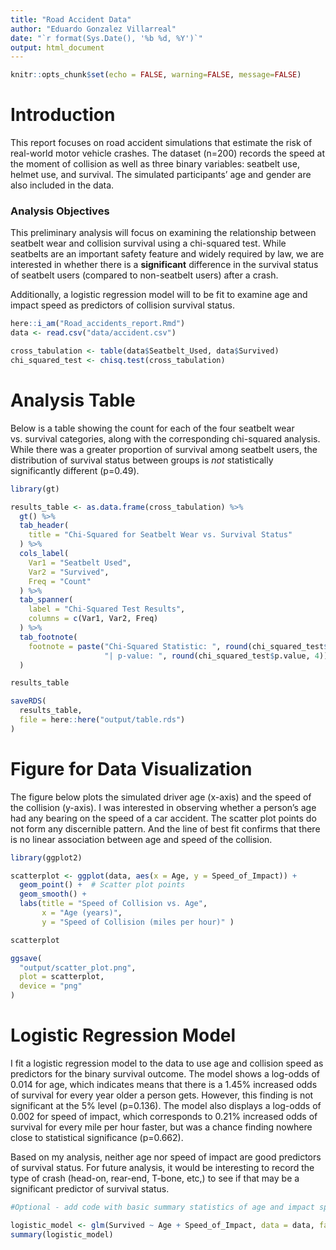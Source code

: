 ```yaml
---
title: "Road Accident Data"
author: "Eduardo Gonzalez Villarreal"
date: "`r format(Sys.Date(), '%b %d, %Y')`"
output: html_document
---
```


```r
knitr::opts_chunk$set(echo = FALSE, warning=FALSE, message=FALSE)
```

# Introduction

This report focuses on road accident simulations that estimate the risk of real-world motor vehicle crashes. The dataset (n=200) records the speed at the moment of collision as well as three binary variables: seatbelt use, helmet use, and survival. The simulated participants' age and gender are also included in the data.

### Analysis Objectives

This preliminary analysis will focus on examining the relationship between seatbelt wear and collision survival using a chi-squared test. While seatbelts are an important safety feature and widely required by law, we are interested in whether there is a **significant** difference in the survival status of seatbelt users (compared to non-seatbelt users) after a crash.

Additionally, a logistic regression model will to be fit to examine age and impact speed as predictors of collision survival status.


```r

here::i_am("Road_accidents_report.Rmd")
data <- read.csv("data/accident.csv")

```



```r

cross_tabulation <- table(data$Seatbelt_Used, data$Survived)
chi_squared_test <- chisq.test(cross_tabulation)
```



# Analysis Table

Below is a table showing the count for each of the four seatbelt wear vs. survival categories, along with the corresponding chi-squared analysis. While there was a greater proportion of survival among seatbelt users, the distribution of survival status between groups is *not* statistically significantly different (p=0.49).

```r

library(gt)

results_table <- as.data.frame(cross_tabulation) %>%
  gt() %>%
  tab_header(
    title = "Chi-Squared for Seatbelt Wear vs. Survival Status"
  ) %>%
  cols_label(
    Var1 = "Seatbelt Used",
    Var2 = "Survived",
    Freq = "Count"
  ) %>%
  tab_spanner(
    label = "Chi-Squared Test Results",
    columns = c(Var1, Var2, Freq)
  ) %>%
  tab_footnote(
    footnote = paste("Chi-Squared Statistic: ", round(chi_squared_test$statistic, 2), 
                     "| p-value: ", round(chi_squared_test$p.value, 4))
  )

results_table

saveRDS(
  results_table,
  file = here::here("output/table.rds")
)

```


# Figure for Data Visualization

The figure below plots the simulated driver age (x-axis) and the speed of the collision (y-axis). I was interested in observing whether a person's age had any bearing on the speed of a car accident. The scatter plot points do not form any discernible pattern. And the line of best fit confirms that there is no linear association between age and speed of the collision. 

```r

library(ggplot2)

scatterplot <- ggplot(data, aes(x = Age, y = Speed_of_Impact)) +
  geom_point() +  # Scatter plot points
  geom_smooth() +
  labs(title = "Speed of Collision vs. Age",
       x = "Age (years)",
       y = "Speed of Collision (miles per hour)" )

scatterplot

ggsave(
  "output/scatter_plot.png",
  plot = scatterplot,
  device = "png"
)


```

# Logistic Regression Model

I fit a logistic regression model to the data to use age and collision speed as predictors for the binary survival outcome. The model shows a log-odds of 0.014 for age, which indicates means that there is a 1.45% increased odds of survival for every year older a person gets. However, this finding is not significant at the 5% level (p=0.136). The model also displays a log-odds of 0.002 for speed of impact, which corresponds to 0.21% increased odds of survival for every mile per hour faster, but was a chance finding nowhere close to statistical significance (p=0.662). 

Based on my analysis, neither age nor speed of impact are good predictors of survival status. For future analysis, it would be interesting to record the type of crash (head-on, rear-end, T-bone, etc,) to see if that may be a significant predictor of survival status. 


```r

#Optional - add code with basic summary statistics of age and impact speeed

logistic_model <- glm(Survived ~ Age + Speed_of_Impact, data = data, family = binomial)
summary(logistic_model)

```


